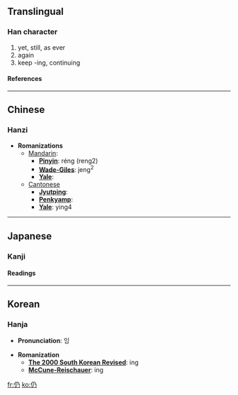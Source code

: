 ==Translingual==
===Han character===
{{Han char|rad=人|as=02|sn=4|four=2722<sub>7</sub>|canj=人弓竹尸 (ONHS)}}
# yet, still, as ever
# again
# keep -ing, continuing
====References====
{{Han ref|kx=0092.020|dkj=00361|dj=0194.060|hdz=10110.030|uh=4ECD|ud=20173|bh=A4B4|bd=42164}}


----
==Chinese==
===Hanzi===


* '''Romanizations'''
** [[Mandarin]]:
*** '''[[Pinyin]]''': réng (reng2)
*** '''[[Wade-Giles]]''': jeng<sup>2</sup>
*** '''[[Yale]]''': 
**[[Cantonese]]
***'''[[Jyutping]]''':
***'''[[Penkyamp]]''': 
***'''[[Yale]]''': ying4


----
==Japanese==
===Kanji===


{{ja-kanji|grade=|rs=人02}}
====Readings====
{{ja-readings|on=[[じょう]] (jō), [[にょう]] (nyō)|kun=[[よる]] (yoru), [[しきりに]] (shikirini), [[なお]] (nao)}}


----
==Korean==
===Hanja===

* '''Pronunciation''': 잉

* '''Romanization'''
** '''[[The 2000 South Korean Revised Romanization|The 2000 South Korean Revised]]''': ing
** '''[[McCune-Reischauer]]''': ing


[[fr:仍]]
[[ko:仍]]